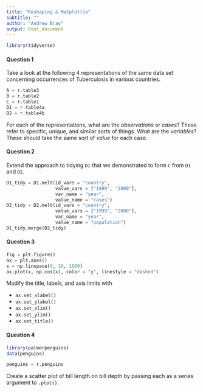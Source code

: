 ```yaml
---
title: "Reshaping & Matplotlib"
subtitle: ""
author: "Andrew Bray"
output: html_document
---
```


```r
library(tidyverse)
```

#### Question 1

Take a look at the following 4 representations of the same data set concerning occurrences of Tuberculosis in various countries.

```python
A = r.table3
B = r.table2
C = r.table1
D1 = r.table4a
D2 = r.table4b
```

For each of the representations, what are the *observations* or *cases*? These refer to specific, unique, and similar sorts of things.  What are the *variables*? These should take the same sort of *value* for each case.


#### Question 2

Extend the approach to tidying `D1` that we demonstrated to form `C` from `D1` and `D2`.

```python
D1_tidy = D1.melt(id_vars = "country",
                  value_vars = ["1999", "2000"], 
                  var_name = "year", 
                  value_name = "cases")
D2_tidy = D2.melt(id_vars = "country",
                  value_vars = ["1999", "2000"], 
                  var_name = "year", 
                  value_name = "population")
D1_tidy.merge(D2_tidy)
```

#### Question 3

```python
fig = plt.figure()
ax = plt.axes()
x = np.linspace(0, 10, 1000)
ax.plot(x, np.cos(x), color = "g", linestyle = "dashed")
```


Modify the title, labels, and axis limits with

- `ax.set_xlabel()`
- `ax.set_ylabel()`
- `ax.set_xlim()`
- `ax.set_ylim()`
- `ax.set_title()`

#### Question 4

```r
library(palmerpenguins)
data(penguins)
```

```python
penguins = r.penguins
```

Create a scatter plot of bill length on bill depth by passing each as a series argument to `.plot()`.


